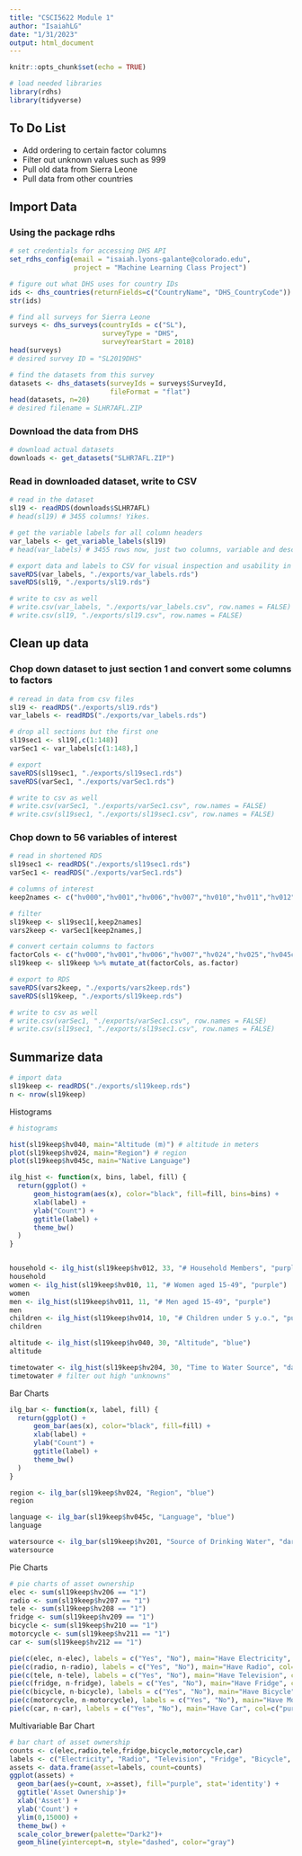 ```yaml
---
title: "CSCI5622 Module 1"
author: "IsaiahLG"
date: "1/31/2023"
output: html_document
---
```


```r
knitr::opts_chunk$set(echo = TRUE)
```

```r
# load needed libraries
library(rdhs)
library(tidyverse)
```
## To Do List
- Add ordering to certain factor columns
- Filter out unknown values such as 999
- Pull old data from Sierra Leone
- Pull data from other countries

## Import Data

### Using the package rdhs
```r
# set credentials for accessing DHS API
set_rdhs_config(email = "isaiah.lyons-galante@colorado.edu",
                project = "Machine Learning Class Project")

# figure out what DHS uses for country IDs
ids <- dhs_countries(returnFields=c("CountryName", "DHS_CountryCode"))
str(ids)

# find all surveys for Sierra Leone
surveys <- dhs_surveys(countryIds = c("SL"),
                       surveyType = "DHS",
                       surveyYearStart = 2018)
head(surveys)
# desired survey ID = "SL2019DHS"

# find the datasets from this survey
datasets <- dhs_datasets(surveyIds = surveys$SurveyId,
                         fileFormat = "flat")
head(datasets, n=20)
# desired filename = SLHR7AFL.ZIP
```

### Download the data from DHS
```r
# download actual datasets
downloads <- get_datasets("SLHR7AFL.ZIP")
```

### Read in downloaded dataset, write to CSV
```r
# read in the dataset
sl19 <- readRDS(downloads$SLHR7AFL)
# head(sl19) # 3455 columns! Yikes. 

# get the variable labels for all column headers
var_labels <- get_variable_labels(sl19)
# head(var_labels) # 3455 rows now, just two columns, variable and description

# export data and labels to CSV for visual inspection and usability in other programs
saveRDS(var_labels, "./exports/var_labels.rds")
saveRDS(sl19, "./exports/sl19.rds")

# write to csv as well
# write.csv(var_labels, "./exports/var_labels.csv", row.names = FALSE)
# write.csv(sl19, "./exports/sl19.csv", row.names = FALSE)
```

## Clean up data

### Chop down dataset to just section 1 and convert some columns to factors
```r
# reread in data from csv files
sl19 <- readRDS("./exports/sl19.rds")
var_labels <- readRDS("./exports/var_labels.rds")

# drop all sections but the first one
sl19sec1 <- sl19[,c(1:148)] 
varSec1 <- var_labels[c(1:148),]

# export
saveRDS(sl19sec1, "./exports/sl19sec1.rds")
saveRDS(varSec1, "./exports/varSec1.rds")

# write to csv as well
# write.csv(varSec1, "./exports/varSec1.csv", row.names = FALSE)
# write.csv(sl19sec1, "./exports/sl19sec1.csv", row.names = FALSE)
```

### Chop down to 56 variables of interest
```r
# read in shortened RDS
sl19sec1 <- readRDS("./exports/sl19sec1.rds")
varSec1 <- readRDS("./exports/varSec1.rds")

# columns of interest
keep2names <- c("hv000","hv001","hv006","hv007","hv010","hv011","hv012","hv013","hv014","hv024","hv025","hv040","hv045c","hv201","hv204","hv205","hv206","hv207","hv208","hv209","hv210","hv211","hv212","hv213","hv214","hv215","hv216","hv217","hv219","hv220","hv221","hv226","hv227","hv230a","hv237","hv241","hv243a","hv243b","hv243c","hv243d","hv243e","hv244","hv245","hv246","hv246a","hv246b","hv246c","hv246d","hv246e","hv246f","hv247","hv270","hv271","hv270a","hv271a","hml1")

# filter
sl19keep <- sl19sec1[,keep2names]
vars2keep <- varSec1[keep2names,]

# convert certain columns to factors
factorCols <- c("hv000","hv001","hv006","hv007","hv024","hv025","hv045c","hv201","hv205","hv206","hv207","hv208","hv209","hv210","hv211","hv212","hv213","hv214","hv215","hv217","hv219","hv221","hv226","hv227","hv230a","hv237","hv241","hv243a","hv243b","hv243c","hv243d","hv243e","hv244","hv246","hv246a","hv246b","hv246c","hv246d","hv246e","hv246f","hv247","hv270","hv270a")
sl19keep <- sl19keep %>% mutate_at(factorCols, as.factor)

# export to RDS
saveRDS(vars2keep, "./exports/vars2keep.rds")
saveRDS(sl19keep, "./exports/sl19keep.rds")

# write to csv as well
# write.csv(varSec1, "./exports/varSec1.csv", row.names = FALSE)
# write.csv(sl19sec1, "./exports/sl19sec1.csv", row.names = FALSE)
```

## Summarize data

```r
# import data
sl19keep <- readRDS("./exports/sl19keep.rds")
n <- nrow(sl19keep)
```

Histograms
```r
# histograms

hist(sl19keep$hv040, main="Altitude (m)") # altitude in meters
plot(sl19keep$hv024, main="Region") # region
plot(sl19keep$hv045c, main="Native Language")

ilg_hist <- function(x, bins, label, fill) {
  return(ggplot() + 
      geom_histogram(aes(x), color="black", fill=fill, bins=bins) +
      xlab(label) +
      ylab("Count") +
      ggtitle(label) +
      theme_bw()
  )
}


household <- ilg_hist(sl19keep$hv012, 33, "# Household Members", "purple")
household
women <- ilg_hist(sl19keep$hv010, 11, "# Women aged 15-49", "purple")
women
men <- ilg_hist(sl19keep$hv011, 11, "# Men aged 15-49", "purple")
men
children <- ilg_hist(sl19keep$hv014, 10, "# Children under 5 y.o.", "purple")
children

altitude <- ilg_hist(sl19keep$hv040, 30, "Altitude", "blue")
altitude

timetowater <- ilg_hist(sl19keep$hv204, 30, "Time to Water Source", "darkgreen")
timetowater # filter out high "unknowns"
```

Bar Charts
```r

ilg_bar <- function(x, label, fill) {
  return(ggplot() + 
      geom_bar(aes(x), color="black", fill=fill) +
      xlab(label) +
      ylab("Count") +
      ggtitle(label) +
      theme_bw()
  )
}

region <- ilg_bar(sl19keep$hv024, "Region", "blue")
region

language <- ilg_bar(sl19keep$hv045c, "Language", "blue")
language

watersource <- ilg_bar(sl19keep$hv201, "Source of Drinking Water", "darkgreen")
watersource


```

Pie Charts
```r
# pie charts of asset ownership
elec <- sum(sl19keep$hv206 == "1")
radio <- sum(sl19keep$hv207 == "1")
tele <- sum(sl19keep$hv208 == "1")
fridge <- sum(sl19keep$hv209 == "1")
bicycle <- sum(sl19keep$hv210 == "1")
motorcycle <- sum(sl19keep$hv211 == "1")
car <- sum(sl19keep$hv212 == "1")

pie(c(elec, n-elec), labels = c("Yes", "No"), main="Have Electricity", col=c("purple","white"))
pie(c(radio, n-radio), labels = c("Yes", "No"), main="Have Radio", col=c("purple","white"))
pie(c(tele, n-tele), labels = c("Yes", "No"), main="Have Television", col=c("purple","white"))
pie(c(fridge, n-fridge), labels = c("Yes", "No"), main="Have Fridge", col=c("purple","white"))
pie(c(bicycle, n-bicycle), labels = c("Yes", "No"), main="Have Bicycle", col=c("purple","white"))
pie(c(motorcycle, n-motorcycle), labels = c("Yes", "No"), main="Have Motorcycle", col=c("purple","white"))
pie(c(car, n-car), labels = c("Yes", "No"), main="Have Car", col=c("purple","white"))
```

Multivariable Bar Chart
```r
# bar chart of asset ownership
counts <- c(elec,radio,tele,fridge,bicycle,motorcycle,car)
labels <- c("Electricity", "Radio", "Television", "Fridge", "Bicycle", "Motorcyle", "Car")
assets <- data.frame(asset=labels, count=counts)
ggplot(assets) +
  geom_bar(aes(y=count, x=asset), fill="purple", stat='identity') +
  ggtitle('Asset Ownership')+
  xlab('Asset') +
  ylab('Count') +
  ylim(0,15000) + 
  theme_bw() +
  scale_color_brewer(palette="Dark2")+
  geom_hline(yintercept=n, style="dashed", color="gray")
```